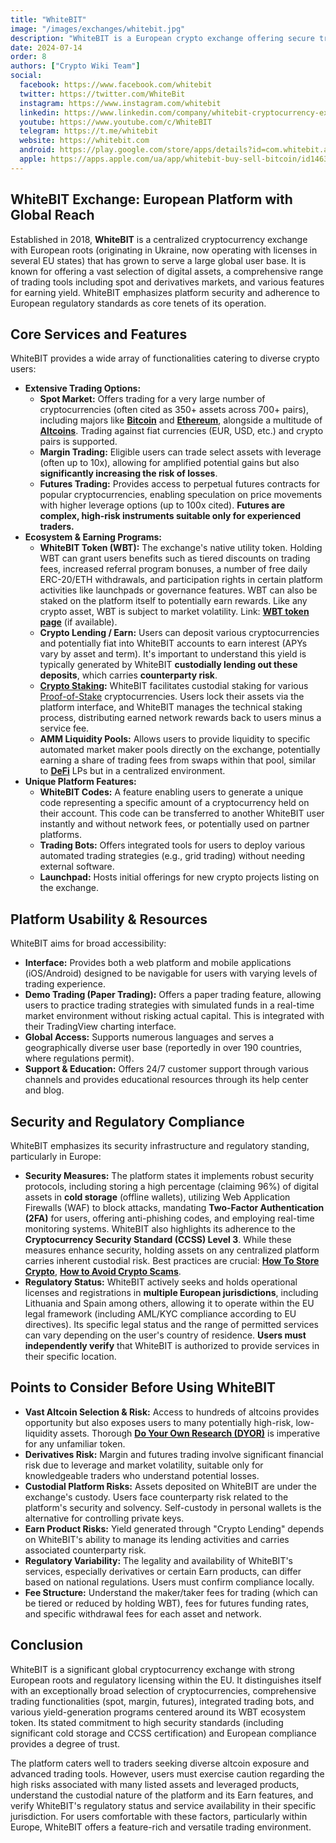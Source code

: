 ```yaml
---
title: "WhiteBIT"
image: "/images/exchanges/whitebit.jpg"
description: "WhiteBIT is a European crypto exchange offering secure trading, staking, and competitive fees."
date: 2024-07-14
order: 8
authors: ["Crypto Wiki Team"]
social:
  facebook: https://www.facebook.com/whitebit
  twitter: https://twitter.com/WhiteBit
  instagram: https://www.instagram.com/whitebit
  linkedin: https://www.linkedin.com/company/whitebit-cryptocurrency-exchange
  youtube: https://www.youtube.com/c/WhiteBIT
  telegram: https://t.me/whitebit
  website: https://whitebit.com
  android: https://play.google.com/store/apps/details?id=com.whitebit.android
  apple: https://apps.apple.com/ua/app/whitebit-buy-sell-bitcoin/id1463405025
---
```


## **WhiteBIT Exchange: European Platform with Global Reach**

Established in 2018, **WhiteBIT** is a centralized cryptocurrency exchange with European roots (originating in Ukraine, now operating with licenses in several EU states) that has grown to serve a large global user base. It is known for offering a vast selection of digital assets, a comprehensive range of trading tools including spot and derivatives markets, and various features for earning yield. WhiteBIT emphasizes platform security and adherence to European regulatory standards as core tenets of its operation.

## **Core Services and Features**

WhiteBIT provides a wide array of functionalities catering to diverse crypto users:

- **Extensive Trading Options:**
  - **Spot Market:** Offers trading for a very large number of cryptocurrencies (often cited as 350+ assets across 700+ pairs), including majors like **[Bitcoin](/posts/what-is-bitcoin)** and **[Ethereum](/posts/what-is-ethereum)**, alongside a multitude of **[Altcoins](/posts/what-are-altcoins)**. Trading against fiat currencies (EUR, USD, etc.) and crypto pairs is supported.
  - **Margin Trading:** Eligible users can trade select assets with leverage (often up to 10x), allowing for amplified potential gains but also **significantly increasing the risk of losses**.
  - **Futures Trading:** Provides access to perpetual futures contracts for popular cryptocurrencies, enabling speculation on price movements with higher leverage options (up to 100x cited). **Futures are complex, high-risk instruments suitable only for experienced traders.**
- **Ecosystem & Earning Programs:**
  - **WhiteBIT Token (WBT):** The exchange's native utility token. Holding WBT can grant users benefits such as tiered discounts on trading fees, increased referral program bonuses, a number of free daily ERC-20/ETH withdrawals, and participation rights in certain platform activities like launchpads or governance features. WBT can also be staked on the platform itself to potentially earn rewards. Like any crypto asset, WBT is subject to market volatility. Link: **[WBT token page]()** (if available).
  - **Crypto Lending / Earn:** Users can deposit various cryptocurrencies and potentially fiat into WhiteBIT accounts to earn interest (APYs vary by asset and term). It's important to understand this yield is typically generated by WhiteBIT **custodially lending out these deposits**, which carries **counterparty risk**.
  - **[Crypto Staking](/posts/crypto-staking):** WhiteBIT facilitates custodial staking for various [Proof-of-Stake](/posts/what-is-proof-of-stake) cryptocurrencies. Users lock their assets via the platform interface, and WhiteBIT manages the technical staking process, distributing earned network rewards back to users minus a service fee.
  - **AMM Liquidity Pools:** Allows users to provide liquidity to specific automated market maker pools directly on the exchange, potentially earning a share of trading fees from swaps within that pool, similar to **[DeFi](/posts/what-is-defi)** LPs but in a centralized environment.
- **Unique Platform Features:**
  - **WhiteBIT Codes:** A feature enabling users to generate a unique code representing a specific amount of a cryptocurrency held on their account. This code can be transferred to another WhiteBIT user instantly and without network fees, or potentially used on partner platforms.
  - **Trading Bots:** Offers integrated tools for users to deploy various automated trading strategies (e.g., grid trading) without needing external software.
  - **Launchpad:** Hosts initial offerings for new crypto projects listing on the exchange.

## **Platform Usability & Resources**

WhiteBIT aims for broad accessibility:

- **Interface:** Provides both a web platform and mobile applications (iOS/Android) designed to be navigable for users with varying levels of trading experience.
- **Demo Trading (Paper Trading):** Offers a paper trading feature, allowing users to practice trading strategies with simulated funds in a real-time market environment without risking actual capital. This is integrated with their TradingView charting interface.
- **Global Access:** Supports numerous languages and serves a geographically diverse user base (reportedly in over 190 countries, where regulations permit).
- **Support & Education:** Offers 24/7 customer support through various channels and provides educational resources through its help center and blog.

## **Security and Regulatory Compliance**

WhiteBIT emphasizes its security infrastructure and regulatory standing, particularly in Europe:

- **Security Measures:** The platform states it implements robust security protocols, including storing a high percentage (claiming 96%) of digital assets in **cold storage** (offline wallets), utilizing Web Application Firewalls (WAF) to block attacks, mandating **Two-Factor Authentication (2FA)** for users, offering anti-phishing codes, and employing real-time monitoring systems. WhiteBIT also highlights its adherence to the **Cryptocurrency Security Standard (CCSS) Level 3**. While these measures enhance security, holding assets on any centralized platform carries inherent custodial risk. Best practices are crucial: **[How To Store Crypto](/posts/how-to-store-crypto)**, **[How to Avoid Crypto Scams](/posts/how-to-avoid-crypto-scams)**.
- **Regulatory Status:** WhiteBIT actively seeks and holds operational licenses and registrations in **multiple European jurisdictions**, including Lithuania and Spain among others, allowing it to operate within the EU legal framework (including AML/KYC compliance according to EU directives). Its specific legal status and the range of permitted services can vary depending on the user's country of residence. **Users must independently verify** that WhiteBIT is authorized to provide services in their specific location.

## **Points to Consider Before Using WhiteBIT**

- **Vast Altcoin Selection & Risk:** Access to hundreds of altcoins provides opportunity but also exposes users to many potentially high-risk, low-liquidity assets. Thorough **[Do Your Own Research (DYOR)](/posts/do-your-own-research)** is imperative for any unfamiliar token.
- **Derivatives Risk:** Margin and futures trading involve significant financial risk due to leverage and market volatility, suitable only for knowledgeable traders who understand potential losses.
- **Custodial Platform Risks:** Assets deposited on WhiteBIT are under the exchange's custody. Users face counterparty risk related to the platform's security and solvency. Self-custody in personal wallets is the alternative for controlling private keys.
- **Earn Product Risks:** Yield generated through "Crypto Lending" depends on WhiteBIT's ability to manage its lending activities and carries associated counterparty risk.
- **Regulatory Variability:** The legality and availability of WhiteBIT's services, especially derivatives or certain Earn products, can differ based on national regulations. Users must confirm compliance locally.
- **Fee Structure:** Understand the maker/taker fees for trading (which can be tiered or reduced by holding WBT), fees for futures funding rates, and specific withdrawal fees for each asset and network.

## **Conclusion**

WhiteBIT is a significant global cryptocurrency exchange with strong European roots and regulatory licensing within the EU. It distinguishes itself with an exceptionally broad selection of cryptocurrencies, comprehensive trading functionalities (spot, margin, futures), integrated trading bots, and various yield-generation programs centered around its WBT ecosystem token. Its stated commitment to high security standards (including significant cold storage and CCSS certification) and European compliance provides a degree of trust.

The platform caters well to traders seeking diverse altcoin exposure and advanced trading tools. However, users must exercise caution regarding the high risks associated with many listed assets and leveraged products, understand the custodial nature of the platform and its Earn features, and verify WhiteBIT's regulatory status and service availability in their specific jurisdiction. For users comfortable with these factors, particularly within Europe, WhiteBIT offers a feature-rich and versatile trading environment.

<ExchangeButton
  href="https://whitebit.com/referral/7e78e3d7-dfc9-4182-8443-16ca40922f81"
  text="Join WhiteBIT"
/>

